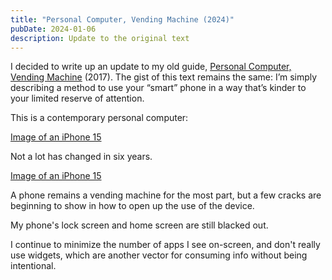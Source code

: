 ```yaml
---
title: "Personal Computer, Vending Machine (2024)"
pubDate: 2024-01-06
description: Update to the original text
---
```


I decided to write up an update to my old guide, [Personal Computer, Vending Machine](/writing/171020/) (2017). The gist of this text remains the same: I’m simply describing a method to use your “smart” phone in a way that’s kinder to your limited reserve of attention.

This is a contemporary personal computer:

[Image of an iPhone 15]()

Not a lot has changed in six years.

[Image of an iPhone 15]()

A phone remains a vending machine for the most part, but a few cracks are beginning to show in how to open up the use of the device.

My phone's lock screen and home screen are still blacked out.

I continue to minimize the number of apps I see on-screen, and don't really use widgets, which are another vector for consuming info without being intentional.
